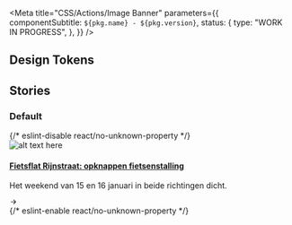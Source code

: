 
<Meta
  title="CSS/Actions/Image Banner"
  parameters={{
    componentSubtitle: `${pkg.name} - ${pkg.version}`,
    status: {
      type: "WORK IN PROGRESS",
    },
  }}
/>

<Description markdown={readme} />

## Design Tokens

<DesignTokenDocBlock categoryName="Image Banner" viewType="table" />

## Stories

### Default

<Canvas>
  {/* eslint-disable react/no-unknown-property */}
  <Story name="Default">
    <div class="denhaag-image-banner">
      <div class="denhaag-image-banner__card">
        <img
          class="denhaag-image-banner__image"
          src="https://images.unsplash.com/photo-1612799675078-ac368b17e488?w=507&h=353"
          alt="alt text here"
        />
        <div class="denhaag-image-banner__content">
          <h4 class="utrecht-heading-5 denhaag-image-banner__heading">
            <a class="denhaag-image-banner__link" href="#example-url">
              Fietsflat Rijnstraat: opknappen fietsenstalling
            </a>
          </h4>
          <p class="utrecht-paragraph utrecht-paragraph--denhaag-detail denhaag-image-banner__paragraph">
            Het weekend van 15 en 16 januari in beide richtingen dicht.
          </p>
          <div class="denhaag-image-banner__icon">
            <svg
              aria-hidden="true"
              class="denhaag-icon"
              focusable="false"
              height="1em"
              viewBox="0 0 24 24"
              width="1em"
              xmlns="http://www.w3.org/2000/svg"
            >
              <path
                d="M12.293 5.293a1 1 0 011.414 0l6 6a1 1 0 010 1.414l-6 6a1 1 0 01-1.414-1.414L16.586 13H5a1 1 0 110-2h11.586l-4.293-4.293a1 1 0 010-1.414z"
                fill="currentColor"
              ></path>
            </svg>
          </div>
        </div>
      </div>
    </div>
  </Story>
  {/* eslint-enable react/no-unknown-property */}
</Canvas>
